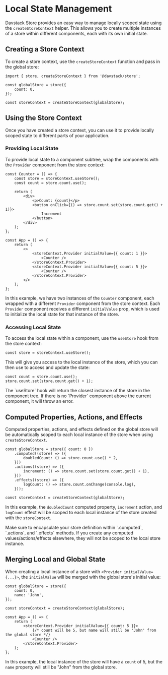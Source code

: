 
# Local State Management

Davstack Store provides an easy way to manage locally scoped state using the `createStoreContext` helper. This allows you to create multiple instances of a store within different components, each with its own initial state.

## Creating a Store Context

To create a store context, use the `createStoreContext` function and pass in the global store:

```tsx
import { store, createStoreContext } from '@davstack/store';

const globalStore = store({
	count: 0,
});

const storeContext = createStoreContext(globalStore);
```

## Using the Store Context

Once you have created a store context, you can use it to provide locally scoped state to different parts of your application.

### Providing Local State

To provide local state to a component subtree, wrap the components with the `Provider` component from the store context:

```tsx
const Counter = () => {
	const store = storeContext.useStore();
	const count = store.count.use();

	return (
		<div>
			<p>Count: {count}</p>
			<button onClick={() => store.count.set(store.count.get() + 1)}>
				Increment
			</button>
		</div>
	);
};

const App = () => {
	return (
		<>
			<storeContext.Provider initialValue={{ count: 1 }}>
				<Counter />
			</storeContext.Provider>
			<storeContext.Provider initialValue={{ count: 5 }}>
				<Counter />
			</storeContext.Provider>
		</>
	);
};
```

In this example, we have two instances of the `Counter` component, each wrapped with a different `Provider` component from the store context. Each `Provider` component receives a different `initialValue` prop, which is used to initialize the local state for that instance of the store.

### Accessing Local State

To access the local state within a component, use the `useStore` hook from the store context:

```tsx
const store = storeContext.useStore();
```

This will give you access to the local instance of the store, which you can then use to access and update the state:

```tsx
const count = store.count.use();
store.count.set(store.count.get() + 1);
```

<Callout type="info" emoji="ℹ️">
	The `useStore` hook will return the closest instance of the store in the
	component tree. If there is no `Provider` component above the current
	component, it will throw an error.
</Callout>

## Computed Properties, Actions, and Effects

Computed properties, actions, and effects defined on the global store will be automatically scoped to each local instance of the store when using `createStoreContext`.

```tsx
const globalStore = store({ count: 0 })
	.computed((store) => ({
		doubledCount: () => store.count.use() * 2,
	}))
	.actions((store) => ({
		increment: () => store.count.set(store.count.get() + 1),
	}))
	.effects((store) => ({
		logCount: () => store.count.onChange(console.log),
	}));

const storeContext = createStoreContext(globalStore);
```

In this example, the `doubledCount` computed property, `increment` action, and `logCount` effect will be scoped to each local instance of the store created with the `storeContext`.

<Callout type="warning" emoji="⚠️">
	Make sure to encapsulate your store definition within `.computed`, `.actions`,
	and `.effects` methods. If you create any computed values/actions/effects
	elsewhere, they will not be scoped to the local store instance.
</Callout>

## Merging Local and Global State

When creating a local instance of a store with `<Provider initialValue={...}>`, the `initialValue` will be merged with the global store's initial value:

```tsx
const globalStore = store({
	count: 0,
	name: 'John',
});

const storeContext = createStoreContext(globalStore);

const App = () => {
	return (
		<storeContext.Provider initialValue={{ count: 5 }}>
			{/* count will be 5, but name will still be 'John' from the global store */}
			<Counter />
		</storeContext.Provider>
	);
};
```

In this example, the local instance of the store will have a `count` of 5, but the `name` property will still be "John" from the global store.
